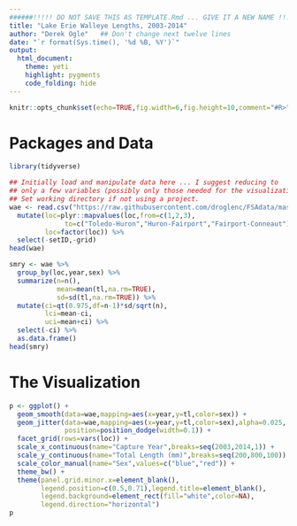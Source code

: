 ```yaml
---
######!!!!! DO NOT SAVE THIS AS TEMPLATE.Rmd ... GIVE IT A NEW NAME !!!!!######
title: "Lake Erie Walleye Lengths, 2003-2014"
author: "Derek Ogle"   ## Don't change next twelve lines
date: "`r format(Sys.time(), '%d %B, %Y')`"
output: 
  html_document:
    theme: yeti
    highlight: pygments
    code_folding: hide
---
```


```r
knitr::opts_chunk$set(echo=TRUE,fig.width=6,fig.height=10,comment="#R>")
```

<!---- You can edit anything below here ---->

# Packages and Data
```r
library(tidyverse)
```

```r
## Initially load and manipulate data here ... I suggest reducing to
## only a few variables (possibly only those needed for the visualization),
## Set working directory if not using a project.
wae <- read.csv("https://raw.githubusercontent.com/droglenc/FSAdata/master/data-raw/WalleyeErie2.csv") %>%
  mutate(loc=plyr::mapvalues(loc,from=c(1,2,3),
              to=c("Toledo-Huron","Huron-Fairport","Fairport-Conneaut")),
         loc=factor(loc)) %>%
  select(-setID,-grid)
head(wae)
```

```r
smry <- wae %>%
  group_by(loc,year,sex) %>%
  summarize(n=n(),
            mean=mean(tl,na.rm=TRUE),
            sd=sd(tl,na.rm=TRUE)) %>%
  mutate(ci=qt(0.975,df=n-1)*sd/sqrt(n),
         lci=mean-ci,
         uci=mean+ci) %>%
  select(-ci) %>%
  as.data.frame()
head(smry)
```

# The Visualization

```r
p <- ggplot() +
  geom_smooth(data=wae,mapping=aes(x=year,y=tl,color=sex)) +
  geom_jitter(data=wae,mapping=aes(x=year,y=tl,color=sex),alpha=0.025,
              position=position_dodge(width=0.1)) +
  facet_grid(rows=vars(loc)) +
  scale_x_continuous(name="Capture Year",breaks=seq(2003,2014,1)) +
  scale_y_continuous(name="Total Length (mm)",breaks=seq(200,800,100)) +
  scale_color_manual(name="Sex",values=c("blue","red")) +
  theme_bw() +
  theme(panel.grid.minor.x=element_blank(),
        legend.position=c(0.5,0.71),legend.title=element_blank(),
        legend.background=element_rect(fill="white",color=NA),
        legend.direction="horizontal")
p
```

<!---- Press Knit button in window toolbar to create HTML file ---->
